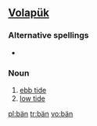 {{see|Appendix:Variations of "ban"}}
==[[Volapük]]==

===Alternative spellings===
*{{l|vo|bayn}}

===Noun===
{{infl|vo|noun}}

# [[ebb tide]]
# [[low tide]]

[[pl:bän]]
[[tr:bän]]
[[vo:bän]]